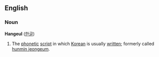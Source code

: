 ==English==
===Noun=== <!-- or proper noun? -->
'''Hangeul''' ([[한글]])
#The [[phonetic]] [[script]] in which [[Korean]] is usually [[written]]; formerly called [[hunmin jeongeum]].
